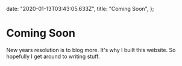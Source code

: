 
  date: "2020-01-13T03:43:05.633Z",
  title: "Coming Soon",
};


# Coming Soon

New years resolution is to blog more. It's why I built this website. So hopefully I get around to writing stuff.

